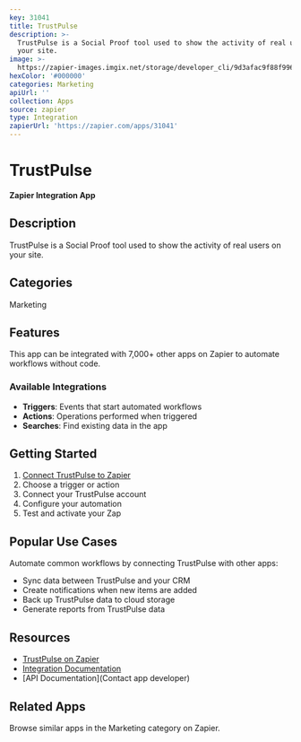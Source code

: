 ```yaml
---
key: 31041
title: TrustPulse
description: >-
  TrustPulse is a Social Proof tool used to show the activity of real users on
  your site.
image: >-
  https://zapier-images.imgix.net/storage/developer_cli/9d3afac9f88f99695bc3e6548a59d9b4.png?auto=format%2Ccompress&ixlib=python-3.0.0&q=50
hexColor: '#000000'
categories: Marketing
apiUrl: ''
collection: Apps
source: zapier
type: Integration
zapierUrl: 'https://zapier.com/apps/31041'
---
```

# TrustPulse

**Zapier Integration App**

## Description

TrustPulse is a Social Proof tool used to show the activity of real users on your site.

## Categories

Marketing

## Features

This app can be integrated with 7,000+ other apps on Zapier to automate workflows without code.

### Available Integrations

- **Triggers**: Events that start automated workflows
- **Actions**: Operations performed when triggered
- **Searches**: Find existing data in the app

## Getting Started

1. [Connect TrustPulse to Zapier](https://zapier.com/apps/31041)
2. Choose a trigger or action
3. Connect your TrustPulse account
4. Configure your automation
5. Test and activate your Zap

## Popular Use Cases

Automate common workflows by connecting TrustPulse with other apps:

- Sync data between TrustPulse and your CRM
- Create notifications when new items are added
- Back up TrustPulse data to cloud storage
- Generate reports from TrustPulse data

## Resources

- [TrustPulse on Zapier](https://zapier.com/apps/31041)
- [Integration Documentation](https://zapier.com/apps/31041/integrations)
- [API Documentation](Contact app developer)

## Related Apps

Browse similar apps in the Marketing category on Zapier.
